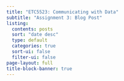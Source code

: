```yaml
---
title: "ETC5523: Communicating with Data"
subtitle: "Assignment 3: Blog Post"
listing:
  contents: posts
  sort: "date desc"
  type: default
  categories: true
  sort-ui: false
  filter-ui: false
page-layout: full
title-block-banner: true
---
```



